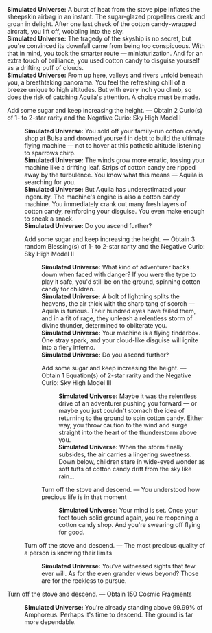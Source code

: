 {{Dialogue Start}}
:'''Simulated Universe:''' A burst of heat from the stove pipe inflates the sheepskin airbag in an instant. The sugar-glazed propellers creak and groan in delight. After one last check of the cotton candy-wrapped aircraft, you lift off, wobbling into the sky.
:'''Simulated Universe:''' The tragedy of the skyship is no secret, but you're convinced its downfall came from being too conspicuous. With that in mind, you took the smarter route &mdash; miniaturization. And for an extra touch of brilliance, you used cotton candy to disguise yourself as a drifting puff of clouds.
:'''Simulated Universe:''' From up here, valleys and rivers unfold beneath you, a breathtaking panorama. You feel the refreshing chill of a breeze unique to high altitudes. But with every inch you climb, so does the risk of catching Aquila's attention. A choice must be made.
:{{DIcon|Star}} Add some sugar and keep increasing the height. &mdash; Obtain 2 Curio(s) of 1- to 2-star rarity and the Negative Curio: Sky High Model I
::'''Simulated Universe:''' You sold off your family-run cotton candy shop at Bulsa and drowned yourself in debt to build the ultimate flying machine &mdash; not to hover at this pathetic altitude listening to sparrows chirp.
::'''Simulated Universe:''' The winds grow more erratic, tossing your machine like a drifting leaf. Strips of cotton candy are ripped away by the turbulence. You know what this means &mdash; Aquila is searching for you.
::'''Simulated Universe:''' But Aquila has underestimated your ingenuity. The machine's engine is also a cotton candy machine. You immediately crank out many fresh layers of cotton candy, reinforcing your disguise. You even make enough to sneak a snack.
::'''Simulated Universe:''' Do you ascend further?
::{{DIcon|Star}} Add some sugar and keep increasing the height. &mdash; Obtain 3 random Blessing(s) of 1- to 2-star rarity and the Negative Curio: Sky High Model II
:::'''Simulated Universe:''' What kind of adventurer backs down when faced with danger? If you were the type to play it safe, you'd still be on the ground, spinning cotton candy for children.
:::'''Simulated Universe:''' A bolt of lightning splits the heavens, the air thick with the sharp tang of scorch &mdash; Aquila is furious. Their hundred eyes have failed them, and in a fit of rage, they unleash a relentless storm of divine thunder, determined to obliterate you.
:::'''Simulated Universe:''' Your machine is a flying tinderbox. One stray spark, and your cloud-like disguise will ignite into a fiery inferno.
:::'''Simulated Universe:''' Do you ascend further?
:::{{DIcon|Star}} Add some sugar and keep increasing the height. &mdash; Obtain 1 Equation(s) of 2-star rarity and the Negative Curio: Sky High Model III
::::'''Simulated Universe:''' Maybe it was the relentless drive of an adventurer pushing you forward &mdash; or maybe you just couldn't stomach the idea of returning to the ground to spin cotton candy. Either way, you throw caution to the wind and surge straight into the heart of the thunderstorm above you.
::::'''Simulated Universe:''' When the storm finally subsides, the air carries a lingering sweetness. Down below, children stare in wide-eyed wonder as soft tufts of cotton candy drift from the sky like rain...
:::{{DIcon|Star}} Turn off the stove and descend. &mdash; You understood how precious life is in that moment
::::'''Simulated Universe:''' Your mind is set. Once your feet touch solid ground again, you're reopening a cotton candy shop. And you're swearing off flying for good.
::{{DIcon|Star}} Turn off the stove and descend. &mdash; The most precious quality of a person is knowing their limits
:::'''Simulated Universe:''' You've witnessed sights that few ever will. As for the even grander views beyond? Those are for the reckless to pursue.
:{{DIcon|Star}} Turn off the stove and descend. &mdash; Obtain 150 Cosmic Fragments
::'''Simulated Universe:''' You're already standing above 99.99% of Amphoreus. Perhaps it's time to descend. The ground is far more dependable.
{{Dialogue End}}